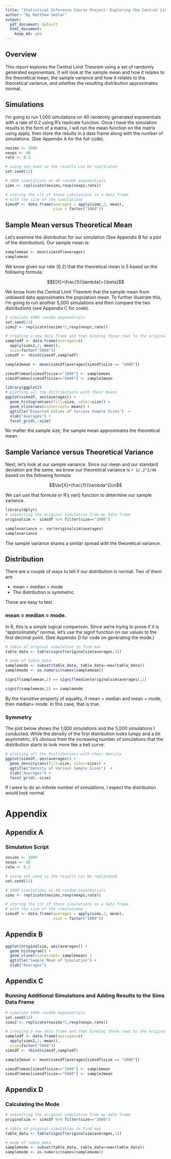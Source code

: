 ```yaml
---
title: 'Statistical Inference Course Project: Exploring the Central Limit Theorem'
author: "By Matthew Sedlar"
output:
  pdf_document: default
  html_document:
    keep_md: yes
---
```



## Overview

This report explores the Central Limit Theorem using a set of randomly generated exponentials. It will look at the sample mean and how it relates to the theoretical mean, the sample variance and how it relates to the theoretical variance, and whether the resulting distribution approximates normal.

## Simulations

I'm going to run 1,000 simulations on 40 randomly generated exponentials with a rate of 0.2 using R's replicate function. Once I have the simulation results in the form of a matrix, I will run the mean function on the matrix using apply, then store the results in a data frame along with the number of simulations. (See Appendix A for the full code). 

```r

nosims <- 1000
nexps <- 40
rate <- 0.2

# using set.seed so the results can be replicated
set.seed(13)

# 1000 simulations on 40 random exponentials
sims <- replicate(nosims,rexp(nexps,rate))

# storing the clt of those simulations in a data frame
# with the size of the simulations
simsdf <- data.frame(averages = apply(sims,2, mean),
                     size = factor("1000"))

```

## Sample Mean versus Theoretical Mean

Let's examine the distribution for our simulation (See Appendix B for a plot of the distribution). Our sample mean is: 

```r

samplemean <- mean(simsdf$averages)
samplemean

```

We know given our rate (0.2) that the theoretical mean is 5 based on the following formula:

$$E[X]=\frac{1}{\lambda}={\beta}$$

We know from the Central Limit Theorem that the sample mean from unbiased data approximates the population mean. To further illustrate this, I'm going to run another 5,000 simulations and then compare the two distributions (see Appendix C for code). 


```r

# simulate 5000 random exponentials
set.seed(13)
sims2 <- replicate(nosims*5,rexp(nexps,rate))

# creating a new data frame and then binding those rows to the original
sampledf <- data.frame(averages=c(
  apply(sims2,2, mean)), 
  size=factor("5000"))
simsdf <- rbind(simsdf,sampledf)

sample2mean <- mean(simsdf$averages[simsdf$size == "5000"])

simsdf$mean[simsdf$size=="1000"] <- samplemean
simsdf$mean[simsdf$size=="5000"] <- sample2mean

library(ggplot2)
# plotting all the distributions with their means
ggplot(simsdf, aes(averages)) + 
  geom_histogram(aes(fill=size, color=size)) +
  geom_vline(aes(xintercept= mean)) +
  ggtitle("Expected Values of Various Sample Sizes")  +
  xlab("Averages") +
  facet_grid(.~size)
```

No matter the sample size, the sample mean approximates the theoretical mean. 

## Sample Variance versus Theoretical Variance 

Next, let's look at our sample variance. Since our mean and our standard deviation are the same, we know our theoretical variance is `r 1/.2^2/40` based on the following formula:

$$Var[X]=\frac{1}{\lambda^2}/n$$

We can use that formula or R's var() function to determine our sample variance.

```r

library(dplyr)
# subsetting the original simulation from my data frame
originalsim <- simsdf %>% filter(size=="1000")

samplevariance <- var(originalsim$averages)
samplevariance

```

The sample variance shares a similar spread with the theoretical variance.

## Distribution

There are a couple of ways to tell if our distribution is normal. Two of them are: 

* mean = median = mode
* The distribution is symmetric
 
These are easy to test.

### mean = median = mode.

In R, this is a simple logical comparison. Since we're trying to prove if it is "approximately" normal, let's use the signif function on our values to the first decimal point. (See Appendix D for code on generating the mode.)

```r

# table of original simulation to find max
table_data <- table(signif(originalsim$averages,1))

# mode of table_data
samplemode <- subset(table_data, table_data==max(table_data))
samplemode <- as.numeric(names(samplemode))

```

```r

signif(samplemean,1) == signif(median(originalsim$averages),1) 

signif(samplemean,1) == samplemode

```

By the transitive property of equality, if mean = median and mean = mode, then median= mode. In this case, that is true. 

### Symmetry

The plot below shows the 1,000 simulations and the 5,000 simulations I conducted. While the density of the first distribution looks lumpy and a bit asymmetric, it's obvious from the increasing number of simulations that the distribution starts to look more like a bell curve.

```r
# plotting all the distributions with their density
ggplot(simsdf, aes(averages)) + 
  geom_density(aes(fill=size, color=size)) +
  ggtitle("Density of Various Sample Sizes")  +
  xlab("Averages") +
  facet_grid(.~size)
```

If I were to do an infinite number of simulations, I expect the distribution would look normal.

\pagebreak

# Appendix

## Appendix A

### Simulation Script

```r

nosims <- 1000
nexps <- 40
rate <- 0.2

# using set.seed so the results can be replicated
set.seed(13)

# 1000 simulations on 40 random exponentials
sims <- replicate(nosims,rexp(nexps,rate))

# storing the clt of those simulations in a data frame
# with the size of the simulations
simsdf <- data.frame(averages = apply(sims,2, mean),
                     size = factor("1000"))

```

## Appendix B

```r

ggplot(originalsim, aes(averages)) + 
  geom_histogram() +
  geom_vline(xintercept= samplemean) +
  ggtitle("Sample Mean of Simulation") +
  xlab("Averages")

```

## Appendix C

### Running Additional Simulations and Adding Results to the Sims Data Frame

```r

# simulate 5000 random exponentials
set.seed(13)
sims2 <- replicate(nosims*5,rexp(nexps,rate))

# creating a new data frame and then binding those rows to the original
sampledf <- data.frame(averages=c(
  apply(sims2,2, mean)), 
  size=factor("5000"))
simsdf <- rbind(simsdf,sampledf)

sample2mean <- mean(simsdf$averages[simsdf$size == "5000"])

simsdf$mean[simsdf$size=="1000"] <- samplemean
simsdf$mean[simsdf$size=="5000"] <- sample2mean

```

## Appendix D

### Calculating the Mode

```r

# subsetting the original simulation from my data frame
originalsim <- simsdf %>% filter(size=="1000")

# table of original simulation to find max
table_data <- table(signif(originalsim$averages,1))

# mode of table_data
samplemode <- subset(table_data, table_data==max(table_data))
samplemode <- as.numeric(names(samplemode))

```
